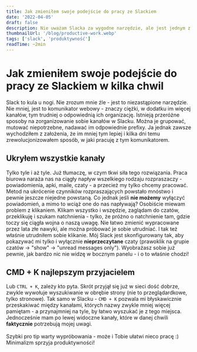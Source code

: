 ```yaml
---
title: Jak zmieniłem swoje podejście do pracy ze Slackiem
date: '2022-04-05'
draft: false
description: Nie uważam Slacka za wygodne narzędzie, ale jest jednym z najpopularniejszych rozwiązań - zmieniłem więc workflow tak, by używało mi się go wygodnie. Zobacz, jak!
thumbnailUrl: '/blog/productive-work.webp'
tags: ['slack', 'produktywność']
readTime: ~2min
---
```


# Jak zmieniłem swoje podejście do pracy ze Slackiem w kilka chwil

Slack to kula u nogi. Nie zrozum mnie źle - jest to niezastąpione narzędzie. Nie mniej, jest to komunikator webowy - znaczy ciężki, w dodatku im więcej kanałów, tym trudniej o odpowiednią ich organizację.
Istnieją przeróżne sposoby na zorganizowanie sobie kanałów w Slacku. Można je grupować, mutować niepotrzebne, nadawać im odpowiednie prefixy. 
Ja jednak zawsze wychodziłem z założenia, że im mniej tym lepiej i kilka dni temu zrewolucjonizowałem sposób, w jaki pracuję z tym komunikatorem.

## Ukryłem wszystkie kanały

Tylko tyle i aż tyle. Już tłumaczę, w czym tkwi siła tego rozwiązania. Praca biurowa naraża nas na ciągły napływ wszelkiego rodzaju rozpraszaczy - powiadomienia, apki, maile, czaty - a przecież my tylko chcemy pracować. 
Metod na ukrócenie czynników rozpraszających powstało mnóstwo i pewnie jeszcze niejedne powstaną. Co jednak jeśli **nie możemy** wyłączyć powiadomień, a mimo to wciąż one do nas napływają? Osobiście miewam problem z klikaniem.
Klikam wszystko i wszędzie, zaglądam do czatów, przeklikuję i szukam natchnienia - tylko, że próżno o natchnienie tam, gdzie toczy się ciągła wojna o naszą uwagę. Nie łatwo zmienić wypracowane przez lata złe nawyki, ale można próbować
je sobie utrudniać. I tak też właśnie utrudniłem sobie klikanie. Mój Slack jest skonfigurowany tak, aby pokazywać mi tylko i wyłącznie **nieprzeczytane** czaty (prawoklik na grupie czatów -> "show" -> "unread messages only"). Wyobrażasz sobie już pewnie,
jak bardzo nic nie widzę w bocznym panelu - i o to właśnie chodzi!

## CMD + K najlepszym przyjacielem

Lub `CTRL + K`, zależy kto pyta. Skrót przyjął się już w sieci dość dobrze, zwykle wywołuje wyszukiwanie w obrębie strony (nie to przeglądardkowe, tylko stronowe). Tak samo w Slacku - `CMD + K` pozwala mi błyskawicznie przeskakiwać
między kanałami, których nazwy zwykle mniej więcej pamiętam - a przynajmniej na tyle, by łatwo wyszukać je z tego miejsca. Jednocześnie mam po lewej widoczne kanały, które w danej chwili **faktycznie** potrzebują mojej uwagi.\
\
Szybki pro tip warty wypróbowania - może i Tobie ułatwi nieco pracę :) Minimalizm sprzyja produktywności!